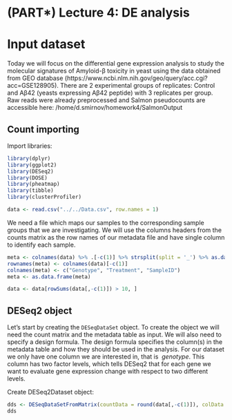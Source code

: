 # (PART\*) Lecture 4: DE analysis {-}

# Input dataset  
Today we will focus on the differential gene expression analysis to study the molecular signatures of Amyloid-β toxicity in yeast using the data obtained from GEO database (https://www.ncbi.nlm.nih.gov/geo/query/acc.cgi?acc=GSE128905). There are 2 experimental groups of replicates: Control and Aβ42 (yeasts expressing Aβ42 peptide) with 3 replicates per group. Raw reads were already preprocessed and Salmon pseudocounts are accessible here: /home/d.smirnov/homework4/SalmonOutput

## Count importing
Import libraries:
```r
library(dplyr)
library(ggplot2)
library(DESeq2)
library(DOSE)
library(pheatmap)
library(tibble)
library(clusterProfiler)
```

```r
data <- read.csv("../../Data.csv", row.names = 1)
```

We need a file which maps our samples to the corresponding sample groups that we are investigating. We will use the columns headers from the counts matrix as the row names of our metadata file and have single column to identify each sample.

```r
meta <- colnames(data) %>% .[-c(1)] %>% strsplit(split = '_') %>% as.data.frame() %>% t() 
rownames(meta) <- colnames(data)[-c(1)]
colnames(meta) <- c("Genotype", "Treatment", "SampleID")
meta <- as.data.frame(meta)
```

```r
data <- data[rowSums(data[,-c(1)]) > 10, ]
```

## DESeq2 object 
Let’s start by creating the `DESeqDataSet` object. To create the object we will need the count matrix and the metadata table as input. We will also need to specify a design formula. The design formula specifies the column(s) in the metadata table and how they should be used in the analysis. For our dataset we only have one column we are interested in, that is $~genotype$. This column has two factor levels, which tells DESeq2 that for each gene we want to evaluate gene expression change with respect to two different levels.

Create DESeq2Dataset object:
```r
dds <- DESeqDataSetFromMatrix(countData = round(data[,-c(1)]), colData = meta, design = ~ Genotype + Treatment)
dds
```



